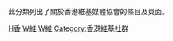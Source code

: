 此分類列出了關於香港維基媒體協會的條目及頁面。

[[Category:維基媒體協會|H香]]
[[Category:香港組織|W維]]
[[Category:香港互聯網|W維]]
[[Category:香港維基社群|Category:香港維基社群]]